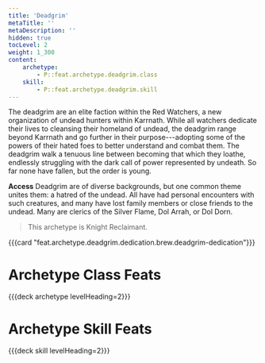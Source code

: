 ```yaml
---
title: 'Deadgrim'
metaTitle: ''
metaDescription: ''
hidden: true
tocLevel: 2
weight: 1_300
content:
    archetype:
        - P::feat.archetype.deadgrim.class
    skill:
        - P::feat.archetype.deadgrim.skill
---
```


The deadgrim are an elite faction within the Red Watchers, a new organization of undead hunters within Karrnath. While all watchers dedicate their lives to cleansing their homeland of undead, the deadgrim range beyond Karrnath and go further in their purpose---adopting some of the powers of their hated foes to better understand and combat them. The deadgrim walk a tenuous line between becoming that which they loathe, endlessly struggling with the dark call of power represented by undeath. So far none have fallen, but the order is young.

**Access** Deadgrim are of diverse backgrounds, but one common theme unites them: a hatred of the undead. All have had personal encounters with such creatures, and many have lost family members or close friends to the undead. Many are clerics of the Silver Flame, Dol Arrah, or Dol Dorn.

> This archetype is Knight Reclaimant.

{{{card "feat.archetype.deadgrim.dedication.brew.deadgrim-dedication"}}}

# Archetype Class Feats

{{{deck archetype levelHeading=2}}}

# Archetype Skill Feats

{{{deck skill levelHeading=2}}}
